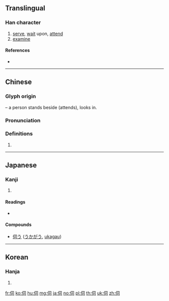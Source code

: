 {{character info/new}}
{{also|何|同}}
==Translingual==

===Han character===
{{Han char|rn=9|rad=人|as=05|sn=7|four=27220|canj=OSMR|ids=⿰亻司}}

# [[serve]], [[wait]] upon, [[attend]]
# [[examine]]

====References====
* {{Han ref|kx=0097.080|dkj=00483|dj=0205.140|hdz=10139.050|uh=4F3A|ud=20282|bh=A6F8|bd=42744}}

----

==Chinese==
{{zh-forms}}

===Glyph origin===
{{Han etym}}
{{Han compound|人|alt1=亻|t1=person, man|司|ls=psc|c1=s|c2=p}} – a person stands beside (attends), looks in.

===Pronunciation===
{{zh-pron
|m=cì,sì
|c=zi6
|mn=qz:sìr/tw,xm,zz:sù/twv,xm,zz:sū
|mn_note=sìr/sù - literary; sū - vernacular
|mc=y
|oc=y
|ma=
|cat=v
}}

===Definitions===
{{zh-hanzi}}

# {{rfdef|lang=zh}}

----

==Japanese==

===Kanji===
{{ja-kanji|grade=c|rs=人05}}

# {{defn|lang=ja|sort=人05}}

====Readings====
* {{ja-readings|on=[[し]] (shi)|kun=[[うかがう]] (ukagau), [[うかがい]] (ukagai)}}

====Compounds====
* [[伺う]] ([[うかがう]], [[ukagau]])

----

==Korean==

===Hanja===
{{ko-hanja|hangeul=사|rv=sa|mr=sa}}

# {{defn|lang=ko|sort=人05}}

[[fr:伺]]
[[ko:伺]]
[[hu:伺]]
[[mg:伺]]
[[ja:伺]]
[[no:伺]]
[[pl:伺]]
[[th:伺]]
[[uk:伺]]
[[zh:伺]]